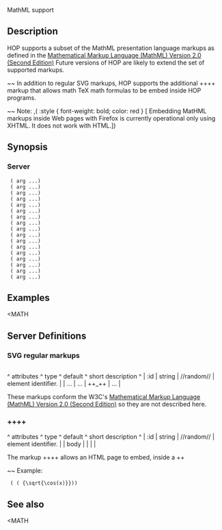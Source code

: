 <doc> MathML support

== Description ==

HOP supports a subset of the MathML presentation language markups as
defined in the
[[http://www.w3.org/TR/2003/REC-MathML2-20031021/chapter3.html|Mathematical Markup Language (MathML) Version 2.0 (Second Edition)]]
Future versions of HOP are likely to extend the set of supported
markups.

~~ In addition to regular SVG markups, HOP supports the additional
++<MATHML:TEX>++ markup that allows math TeX math formulas to be 
embed inside HOP programs.

~~ Note: ,(<SPAN> :style { font-weight: bold; color: red } [
Embedding MatHML markups inside Web pages with Firefox is currently 
operational only using XHTML. It does not work with HTML.])

== Synopsis ==

=== Server ===

  (<MATH> arg ...)
  (<MATH:MSTYLE> arg ...)
  (<MATH:MI> arg ...)
  (<MATH:MN> arg ...)
  (<MATH:MO> arg ...)
  (<MATH:MROW> arg ...)
  (<MATH:MUNDER> arg ...)
  (<MATH:MOVER> arg ...)
  (<MATH:MUNDEROVER> arg ...)
  (<MATH:MSUP> arg ...)
  (<MATH:MSUB> arg ...)
  (<MATH:MSUBSUP> arg ...)
  (<MATH:MFRAC> arg ...)
  (<MATH:MROOT> arg ...)
  (<MATH:MSQRT> arg ...)
  (<MATH:MTEXT> arg ...)
  (<MATH:TEX> arg ...)


== Examples ==

<example><MATH</example>

== Server Definitions ==
<server>

=== SVG regular markups ===
<markup> <MATH>
<markup> <MATH:MSTYLE>
<markup> <MATH:MI>
<markup> <MATH:MN>
<markup> <MATH:MO>
<markup> <MATH:MROW>
<markup> <MATH:MUNDER>
<markup> <MATH:MOVER>
<markup> <MATH:MUNDEROVER>
<markup> <MATH:MSUP>
<markup> <MATH:MSUB>
<markup> <MATH:MSUBSUP>
<markup> <MATH:MFRAC>
<markup> <MATH:MROOT>
<markup> <MATH:MSQRT>
<markup> <MATH:MTEXT>

<arguments>
^  attributes   ^   type    ^   default    ^  short description          ^
| :id           |  string   |  //random//  | element identifier.         | 
| ...           |  ...      |   ++_++      | ...                         |
</arguments>

These markups conform the W3C's
[[http://www.w3.org/TR/2003/REC-MathML2-20031021/chapter3.html|Mathematical Markup Language (MathML) Version 2.0 (Second Edition)]]
so they are not described here.


</markup>
</markup>
</markup>
</markup>
</markup>
</markup>
</markup>
</markup>
</markup>
</markup>
</markup>
</markup>
</markup>
</markup>
</markup>
</markup>

=== ++<MATH:TEX>++ ===
<markup> <MATH:TEX>
<arguments>
^  attributes   ^   type    ^   default        ^  short description          ^
| :id           |  string   |  //random//      | element identifier.         | 
| body          |           |                  |                             |
</arguments>

The markup ++<MATH:TEX>++ allows an HTML page to embed, inside a 
++<MATH>++ markup a mathematics formula expressed using the TeX syntax.

~~ Example:

  (<MATH> (<MATH:TEX> {\sqrt{\cos(x)}}))


</markup>

== See also ==
<see-also><MATH</see-also>

</doc>
